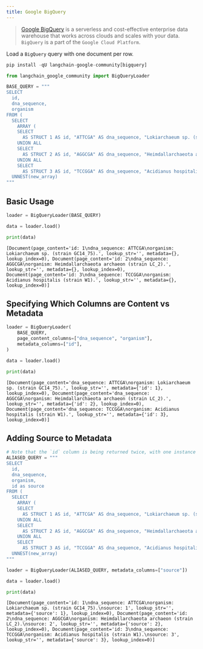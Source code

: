 ```yaml
---
title: Google BigQuery
---
```


>[Google BigQuery](https://cloud.google.com/bigquery) is a serverless and cost-effective enterprise data warehouse that works across clouds and scales with your data.
`BigQuery` is a part of the `Google Cloud Platform`.

Load a `BigQuery` query with one document per row.

```python
pip install -qU langchain-google-community[bigquery]
```

```python
from langchain_google_community import BigQueryLoader
```

```python
BASE_QUERY = """
SELECT
  id,
  dna_sequence,
  organism
FROM (
  SELECT
    ARRAY (
    SELECT
      AS STRUCT 1 AS id, "ATTCGA" AS dna_sequence, "Lokiarchaeum sp. (strain GC14_75)." AS organism
    UNION ALL
    SELECT
      AS STRUCT 2 AS id, "AGGCGA" AS dna_sequence, "Heimdallarchaeota archaeon (strain LC_2)." AS organism
    UNION ALL
    SELECT
      AS STRUCT 3 AS id, "TCCGGA" AS dna_sequence, "Acidianus hospitalis (strain W1)." AS organism) AS new_array),
  UNNEST(new_array)
"""
```

## Basic Usage

```python
loader = BigQueryLoader(BASE_QUERY)

data = loader.load()
```

```python
print(data)
```

```output
[Document(page_content='id: 1\ndna_sequence: ATTCGA\norganism: Lokiarchaeum sp. (strain GC14_75).', lookup_str='', metadata={}, lookup_index=0), Document(page_content='id: 2\ndna_sequence: AGGCGA\norganism: Heimdallarchaeota archaeon (strain LC_2).', lookup_str='', metadata={}, lookup_index=0), Document(page_content='id: 3\ndna_sequence: TCCGGA\norganism: Acidianus hospitalis (strain W1).', lookup_str='', metadata={}, lookup_index=0)]
```

## Specifying Which Columns are Content vs Metadata

```python
loader = BigQueryLoader(
    BASE_QUERY,
    page_content_columns=["dna_sequence", "organism"],
    metadata_columns=["id"],
)

data = loader.load()
```

```python
print(data)
```

```output
[Document(page_content='dna_sequence: ATTCGA\norganism: Lokiarchaeum sp. (strain GC14_75).', lookup_str='', metadata={'id': 1}, lookup_index=0), Document(page_content='dna_sequence: AGGCGA\norganism: Heimdallarchaeota archaeon (strain LC_2).', lookup_str='', metadata={'id': 2}, lookup_index=0), Document(page_content='dna_sequence: TCCGGA\norganism: Acidianus hospitalis (strain W1).', lookup_str='', metadata={'id': 3}, lookup_index=0)]
```

## Adding Source to Metadata

```python
# Note that the `id` column is being returned twice, with one instance aliased as `source`
ALIASED_QUERY = """
SELECT
  id,
  dna_sequence,
  organism,
  id as source
FROM (
  SELECT
    ARRAY (
    SELECT
      AS STRUCT 1 AS id, "ATTCGA" AS dna_sequence, "Lokiarchaeum sp. (strain GC14_75)." AS organism
    UNION ALL
    SELECT
      AS STRUCT 2 AS id, "AGGCGA" AS dna_sequence, "Heimdallarchaeota archaeon (strain LC_2)." AS organism
    UNION ALL
    SELECT
      AS STRUCT 3 AS id, "TCCGGA" AS dna_sequence, "Acidianus hospitalis (strain W1)." AS organism) AS new_array),
  UNNEST(new_array)
"""
```

```python
loader = BigQueryLoader(ALIASED_QUERY, metadata_columns=["source"])

data = loader.load()
```

```python
print(data)
```

```output
[Document(page_content='id: 1\ndna_sequence: ATTCGA\norganism: Lokiarchaeum sp. (strain GC14_75).\nsource: 1', lookup_str='', metadata={'source': 1}, lookup_index=0), Document(page_content='id: 2\ndna_sequence: AGGCGA\norganism: Heimdallarchaeota archaeon (strain LC_2).\nsource: 2', lookup_str='', metadata={'source': 2}, lookup_index=0), Document(page_content='id: 3\ndna_sequence: TCCGGA\norganism: Acidianus hospitalis (strain W1).\nsource: 3', lookup_str='', metadata={'source': 3}, lookup_index=0)]
```

